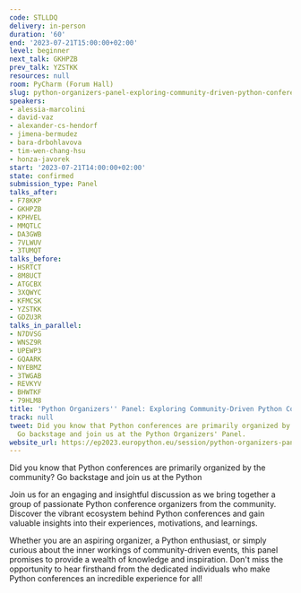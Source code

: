 ```yaml
---
code: STLLDQ
delivery: in-person
duration: '60'
end: '2023-07-21T15:00:00+02:00'
level: beginner
next_talk: GKHPZB
prev_talk: YZSTKK
resources: null
room: PyCharm (Forum Hall)
slug: python-organizers-panel-exploring-community-driven-python-conferences
speakers:
- alessia-marcolini
- david-vaz
- alexander-cs-hendorf
- jimena-bermudez
- bara-drbohlavova
- tim-wen-chang-hsu
- honza-javorek
start: '2023-07-21T14:00:00+02:00'
state: confirmed
submission_type: Panel
talks_after:
- F78KKP
- GKHPZB
- KPHVEL
- MMQTLC
- DA3GWB
- 7VLWUV
- 3TUMQT
talks_before:
- HSRTCT
- 8M8UCT
- ATGCBX
- 3XQWYC
- KFMCSK
- YZSTKK
- GDZU3R
talks_in_parallel:
- N7DVSG
- WNSZ9R
- UPEWP3
- GQAARK
- NYEBMZ
- 3TWGAB
- REVKYV
- BHWTKF
- 79HLM8
title: 'Python Organizers'' Panel: Exploring Community-Driven Python Conferences'
track: null
tweet: Did you know that Python conferences are primarily organized by the community?
  Go backstage and join us at the Python Organizers' Panel.
website_url: https://ep2023.europython.eu/session/python-organizers-panel-exploring-community-driven-python-conferences
---
```


Did you know that Python conferences are primarily organized by the community? Go backstage and join us at the Python 

Join us for an engaging and insightful discussion as we bring together a group of passionate Python conference organizers from the community. Discover the vibrant ecosystem behind Python conferences and gain valuable insights into their experiences, motivations, and learnings. 

Whether you are an aspiring organizer, a Python enthusiast, or simply curious about the inner workings of community-driven events, this panel promises to provide a wealth of knowledge and inspiration. Don't miss the opportunity to hear firsthand from the dedicated individuals who make Python conferences an incredible experience for all!